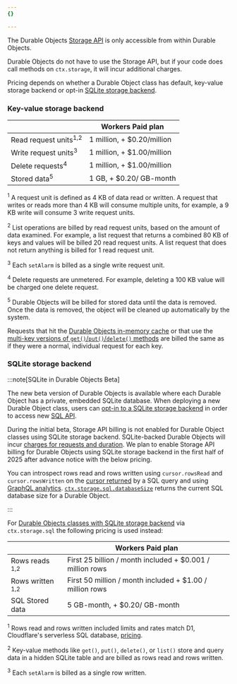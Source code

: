 ```yaml
---
{}

---
```


The Durable Objects [Storage API](/durable-objects/api/storage-api) is only accessible from within Durable Objects.

Durable Objects do not have to use the Storage API, but if your code does call methods on `ctx.storage`, it will incur additional charges.

Pricing depends on whether a Durable Object class has default, key-value storage backend or opt-in [SQLite storage backend](/durable-objects/best-practices/access-durable-objects-storage/#sqlite-storage-backend).

### Key-value storage backend

|                                  | Workers Paid plan          |
| -------------------------------- | -------------------------- |
| Read request units<sup>1,2</sup> | 1 million, + $0.20/million |
| Write request units<sup>3</sup>  | 1 million, + $1.00/million |
| Delete requests<sup>4</sup>      | 1 million, + $1.00/million |
| Stored data<sup>5</sup>          | 1 GB, + $0.20/ GB-month    |

<sup>1</sup> A request unit is defined as 4 KB of data read or written. A request that writes or reads more than 4 KB will consume multiple units, for example, a 9 KB write will consume 3 write request units.

<sup>2</sup>  List operations are billed by read request units, based on the amount of data examined. For example, a list request that returns a combined 80 KB of keys and values will be billed 20 read request units. A list request that does not return anything is billed for 1 read request unit.

<sup>3</sup>  Each `setAlarm` is billed as a single write request unit.

<sup>4</sup>  Delete requests are unmetered. For example, deleting a 100 KB value will be charged one delete request.

<sup>5</sup>  Durable Objects will be billed for stored data until the data is removed. Once the data is removed, the object will be cleaned up automatically by the system.

Requests that hit the [Durable Objects in-memory cache](/durable-objects/reference/in-memory-state/) or that use the [multi-key versions of `get()`/`put()`/`delete()` methods](/durable-objects/api/storage-api/) are billed the same as if they were a normal, individual request for each key.

### SQLite storage backend

:::note[SQLite in Durable Objects Beta]

The new beta version of Durable Objects is available where each Durable Object has a private, embedded SQLite database. When deploying a new Durable Object class, users can [opt-in to a SQLite storage backend](/durable-objects/best-practices/access-durable-objects-storage/#sqlite-storage-backend) in order to access new [SQL API](/durable-objects/api/sql-storage/#exec).

During the initial beta, Storage API billing is not enabled for Durable Object classes using SQLite storage backend. SQLite-backed Durable Objects will incur [charges for requests and duration](/durable-objects/platform/pricing/#billing-metrics). We plan to enable Storage API billing for Durable Objects using SQLite storage backend in the first half of 2025 after advance notice with the below pricing.

You can introspect rows read and rows written using `cursor.rowsRead` and `cursor.rowsWritten` on the [cursor returned](/durable-objects/api/storage-api/) by a SQL query and using [GraphQL analytics](/durable-objects/observability/graphql-analytics/#query-via-the-graphql-api). [`ctx.storage.sql.databaseSize`](/durable-objects/api/sql-storage/#databasesize) returns the current SQL database size for a Durable Object.

:::

For [Durable Objects classes with SQLite storage backend](/durable-objects/reference/durable-objects-migrations/#enable-sqlite-storage-backend-on-new-durable-object-class-migration) via `ctx.storage.sql` the following pricing is used instead:

|                             | Workers Paid plan          |
| ----------------------------| -------------------------- |
| Rows reads <sup>1,2</sup>   | First 25 billion / month included + $0.001 / million rows |
| Rows written <sup>1,2</sup> | First 50 million / month included + $1.00 / million rows |
| SQL Stored data             | 5 GB-month, + $0.20/ GB-month |

<sup>1</sup> Rows read and rows written included limits and rates match D1, Cloudflare's serverless SQL database, [pricing](/d1/platform/pricing/).

<sup>2</sup> Key-value methods like `get()`, `put()`, `delete()`, or `list()` store and query data in a hidden SQLite table and are billed as rows read and rows written.

<sup>3</sup>  Each `setAlarm` is billed as a single row written.
